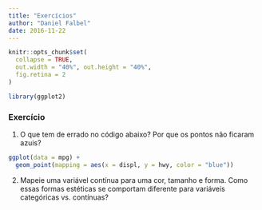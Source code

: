 ```yaml
---
title: "Exercícios"
author: "Daniel Falbel"
date: 2016-11-22
---
```


```r
knitr::opts_chunk$set(
  collapse = TRUE, 
  out.width = "40%", out.height = "40%",
  fig.retina = 2
)
```

```r
library(ggplot2)
```

### **Exercício**

1. O que tem de errado no código abaixo? Por que os pontos não ficaram azuis?

```r
ggplot(data = mpg) + 
  geom_point(mapping = aes(x = displ, y = hwy, color = "blue"))
```

2. Mapeie uma variável contínua para uma cor, tamanho e forma. Como essas formas
estéticas se comportam diferente para variáveis categóricas vs. contínuas?


